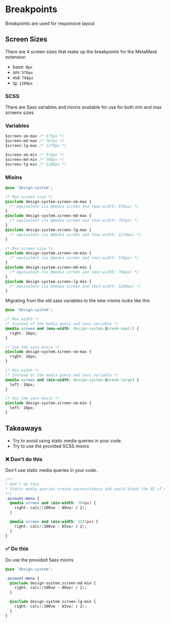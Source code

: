 
<Meta title="Foundations / Breakpoints" />

# Breakpoints

Breakpoints are used for responsive layout

## Screen Sizes

There are 4 screen sizes that make up the breakpoints for the MetaMask extension

- base: `0px`
- sm: `576px`
- md: `768px`
- lg: `1280px`

### SCSS

There are Sass variables and mixins available for use for both min and max screens sizes

### Variables

```css
$screen-sm-max /* 575px */
$screen-md-max /* 767px */
$screen-lg-max /* 1279px */

$screen-sm-min /* 576px */
$screen-md-min /* 768px */
$screen-lg-min /* 1280px */
```

### Mixins

```css
@use 'design-system';

/* Max screen size */
@include design-system.screen-sm-max {
  /* equivalent css @media screen and (max-width: 575px) */
}
@include design-system.screen-md-max {
  /* equivalent css @media screen and (max-width: 767px) */
}
@include design-system.screen-lg-max {
  /* equivalent css @media screen and (max-width: 1279px) */
}

/* Min screen size */
@include design-system.screen-sm-min {
  /* equivalent css @media screen and (min-width: 576px) */
}
@include design-system.screen-md-min {
  /* equivalent css @media screen and (min-width: 768px) */
}
@include design-system.screen-lg-min {
  /* equivalent css @media screen and (min-width: 1280px) */
}
```

Migrating from the old sass variables to the new mixins looks like this

```css
@use 'design-system';

/* Max width */
/* Instead of the media query and sass variable */
@media screen and (max-width: design-system.$break-small) {
  right: 16px;
}

/* Use the sass mixin */
@include design-system.screen-sm-max {
  right: 16px;
}

/* Min width */
/* Instead of the media query and sass variable */
@media screen and (min-width: design-system.$break-large) {
  left: 16px;
}

/* Use the sass mixin */
@include design-system.screen-sm-min {
  left: 16px;
}
```

## Takeaways

- Try to avoid using static media queries in your code.
- Try to use the provided SCSS mixins

### ❌ Don't do this

Don't use static media queries in your code.

```css
/**
* Don't do this
* Static media queries create inconsistency and could break the UI if we want to update them in future
**/
.account-menu {
  @media screen and (min-width: 769px) {
    right: calc((100vw - 80vw) / 2);
  }

  @media screen and (min-width: 1281px) {
    right: calc((100vw - 65vw) / 2);
  }
}
```

### ✅ Do this

Do use the provided Sass mixins

```css
@use 'design-system';

.account-menu {
  @include design-system.screen-md-min {
    right: calc((100vw - 80vw) / 2);
  }

  @include design-system.screen-lg-min {
    right: calc((100vw - 65vw) / 2);
  }
}
```
